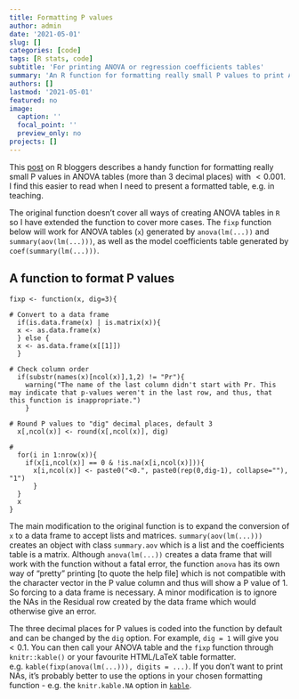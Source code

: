 ```yaml
---
title: Formatting P values
author: admin
date: '2021-05-01'
slug: []
categories: [code]
tags: [R stats, code]
subtitle: 'For printing ANOVA or regression coefficients tables'
summary: 'An R function for formatting really small P values to print ANOVA or regression coefficient tables'
authors: []
lastmod: '2021-05-01'
featured: no
image:
  caption: ''
  focal_point: ''
  preview_only: no
projects: []
---
```


This [post](https://www.r-bloggers.com/2016/03/correctly-reporting-p-values-in-summary-tables-reported-with-xtable/) on R bloggers describes a handy function for formatting really small P values in ANOVA tables (more than 3 decimal places) with $<0.001$. I find this easier to read when I need to present a formatted table, e.g. in teaching.

The original function doesn't cover all ways of creating ANOVA tables in `R` so I have extended the function to cover more cases. The `fixp` function below will work for ANOVA tables (`x`) generated by `anova(lm(...))` and `summary(aov(lm(...)))`, as well as the model coefficients table generated by `coef(summary(lm(...)))`. 

## A function to format P values

```
fixp <- function(x, dig=3){

# Convert to a data frame
  if(is.data.frame(x) | is.matrix(x)){
  x <- as.data.frame(x)
  } else {
  x <- as.data.frame(x[[1]])
  }

# Check column order  
  if(substr(names(x)[ncol(x)],1,2) != "Pr"){
    warning("The name of the last column didn't start with Pr. This may indicate that p-values weren't in the last row, and thus, that this function is inappropriate.")
    }
    
# Round P values to "dig" decimal places, default 3     
  x[,ncol(x)] <- round(x[,ncol(x)], dig)

#  
  for(i in 1:nrow(x)){
    if(x[i,ncol(x)] == 0 & !is.na(x[i,ncol(x)])){
      x[i,ncol(x)] <- paste0("<0.", paste0(rep(0,dig-1), collapse=""), "1")
      }
  }
  x
}
```

The main modification to the original function is to expand the conversion of `x` to a data frame to accept lists and matrices. `summary(aov(lm(...)))` creates an object with class `summary.aov` which is a list and the coefficients table is a matrix. Although `anova(lm(...))` creates a data frame that will work with the function without a fatal error, the function `anova` has its own way of "pretty" printing [to quote the help file] which is not compatible with the character vector in the P value column and thus will show a P value of 1. So forcing to a data frame is necessary. A minor modification is to ignore the NAs in the Residual row created by the data frame which would otherwise give an error.

The three decimal places for P values is coded into the function by default and can be changed by the `dig` option. For example, `dig = 1` will give you $<0.1$. You can then call your ANOVA table and the `fixp` function through `knitr::kable()` or your favourite HTML/LaTeX table formatter. e.g. `kable(fixp(anova(lm(...))), digits = ...)`. If you don't want to print NAs, it's probably better to use the options in your chosen formatting function - e.g. the `knitr.kable.NA` option in [`kable`](https://bookdown.org/yihui/rmarkdown-cookbook/kable.html).